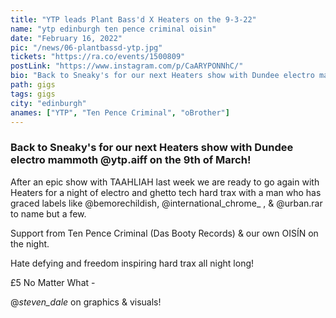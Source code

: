 ---
title: "YTP leads Plant Bass'd X Heaters on the 9-3-22"
name: "ytp edinburgh ten pence criminal oisin"
date: "February 16, 2022"
pic: "/news/06-plantbassd-ytp.jpg"
tickets: "https://ra.co/events/1500809"
postLink: "https://www.instagram.com/p/CaARYPONNhC/"
bio: "Back to Sneaky's for our next Heaters show with Dundee electro mammoth @ytp.aiff on the 9th of March!"
path: gigs
tags: gigs
city: "edinburgh"
anames: ["YTP", "Ten Pence Criminal", "oBrother"]
---

### Back to Sneaky's for our next Heaters show with Dundee electro mammoth @ytp.aiff on the 9th of March!

After an epic show with TAAHLIAH last week we are ready to go again with Heaters for a night of electro and ghetto tech hard trax with a man who has graced labels like @bemorechildish, @international_chrome\_ , & @urban.rar to name but a few.

Support from Ten Pence Criminal (Das Booty Records) & our own OISÍN on the night.

Hate defying and freedom inspiring hard trax all night long!

£5 No Matter What - <HoverLink url="ra.co/events/1500809" external />

@_steven_dale_ on graphics & visuals!
